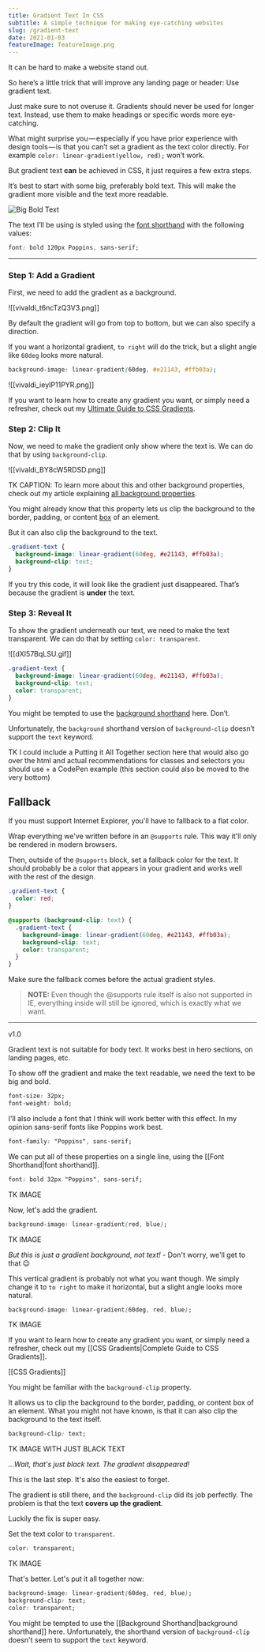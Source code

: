 ```yaml
---
title: Gradient Text In CSS
subtitle: A simple technique for making eye-catching websites
slug: /gradient-text
date: 2021-01-03
featureImage: featureImage.png
---
```


It can be hard to make a website stand out.

So here’s a little trick that will improve any landing page or header: Use gradient text.

Just make sure to not overuse it. Gradients should never be used for longer text. Instead, use them to make headings or specific words more eye-catching.

What might surprise you — especially if you have prior experience with design tools — is that you can’t set a gradient as the text color directly. For example `color: linear-gradient(yellow, red);` won’t work.

But gradient text **can** be achieved in CSS, it just requires a few extra steps.

It’s best to start with some big, preferably bold text. This will make the gradient more visible and the text more readable.

![Big Bold Text](vivaldi_dbcuZxYpz3.png)

The text I’ll be using is styled using the [font shorthand](https://medium.com/swlh/full-text-styling-with-a-single-line-of-css-838e8c666f4d) with the following values:

```css
font: bold 120px Poppins, sans-serif;
```

---

### Step 1: Add a Gradient

First, we need to add the gradient as a background.

![[vivaldi_t6ncTzQ3V3.png]]

By default the gradient will go from top to bottom, but we can also specify a direction.

If you want a horizontal gradient, `to right` will do the trick, but a slight angle like `60deg` looks more natural.

```css
background-image: linear-gradient(60deg, #e21143, #ffb03a);
```

![[vivaldi_ieyIP11PYR.png]]

If you want to learn how to create any gradient you want, or simply need a refresher, check out my [Ultimate Guide to CSS Gradients](https://hadrysmateusz.medium.com/complete-guide-to-css-gradients-f6212760a268).

### Step 2: Clip It

Now, we need to make the gradient only show where the text is. We can do that by using `background-clip`.

![[vivaldi_BY8cW5RDSD.png]]

TK CAPTION: To learn more about this and other background properties, check out my article explaining [all background properties](https://hadrysmateusz.medium.com/learn-all-8-background-css-properties-in-5-minutes-210635e060be).

You might already know that this property lets us clip the background to the border, padding, or content [box](https://developer.mozilla.org/en-US/docs/Learn/CSS/Building_blocks/The_box_model#parts_of_a_box) of an element.

But it can also clip the background to the text.

```css
.gradient-text {
  background-image: linear-gradient(60deg, #e21143, #ffb03a);
  background-clip: text;
}
```

If you try this code, it will look like the gradient just disappeared. That’s because the gradient is **under** the text.

### Step 3: Reveal It

To show the gradient underneath our text, we need to make the text transparent. We can do that by setting `color: transparent`.

![[dXI57BqLSU.gif]]

```css
.gradient-text {
  background-image: linear-gradient(60deg, #e21143, #ffb03a);
  background-clip: text;
  color: transparent;
}
```

You might be tempted to use the [background shorthand](https://medium.com/swlh/the-fastest-way-to-set-css-backgrounds-47e7e5e17bab) here. Don’t.

Unfortunately, the `background` shorthand version of `background-clip` doesn’t support the `text` keyword.

TK I could include a Putting it All Together section here that would also go over the html and actual recommendations for classes and selectors you should use + a CodePen example (this section could also be moved to the very bottom)

## Fallback

If you must support Internet Explorer, you'll have to fallback to a flat color.

Wrap everything we've written before in an `@supports` rule. This way it'll only be rendered in modern browsers.

Then, outside of the `@supports` block, set a fallback color for the text. It should probably be a color that appears in your gradient and works well with the rest of the design.

```css
.gradient-text {
  color: red;
}

@supports (background-clip: text) {
  .gradient-text {
    background-image: linear-gradient(60deg, #e21143, #ffb03a);
    background-clip: text;
    color: transparent;
  }
}
```

Make sure the fallback comes before the actual gradient styles.

> **NOTE:** Even though the @supports rule itself is also not supported in IE, everything inside will still be ignored, which is exactly what we want.

---

v1.0

Gradient text is not suitable for body text. It works best in hero sections, on landing pages, etc.

To show off the gradient and make the text readable, we need the text to be big and bold.

```css
font-size: 32px;
font-weight: bold;
```

I'll also include a font that I think will work better with this effect. In my opinion sans-serif fonts like Poppins work best.

```css
font-family: "Poppins", sans-serif;
```

We can put all of these properties on a single line, using the [[Font Shorthand|font shorthand]].

```css
font: bold 32px "Poppins", sans-serif;
```

TK IMAGE

Now, let's add the gradient.

```css
background-image: linear-gradient(red, blue);
```

TK IMAGE

_But this is just a gradient background, not text!_ - Don't worry, we'll get to that 😉

This vertical gradient is probably not what you want though. We simply change it to `to right` to make it horizontal, but a slight angle looks more natural.

```css
background-image: linear-gradient(60deg, red, blue);
```

TK IMAGE

If you want to learn how to create any gradient you want, or simply need a refresher, check out my [[CSS Gradients|Complete Guide to CSS Gradients]].

[[CSS Gradients]]

You might be familiar with the `background-clip` property.

It allows us to clip the background to the border, padding, or content box of an element. What you might not have known, is that it can also clip the background to the text itself.

```css
background-clip: text;
```

TK IMAGE WITH JUST BLACK TEXT

_...Wait, that's just black text. The gradient disappeared!_

This is the last step. It's also the easiest to forget.

The gradient is still there, and the `background-clip` did its job perfectly. The problem is that the text **covers up the gradient**.

Luckily the fix is super easy.

Set the text color to `transparent`.

```css
color: transparent;
```

TK IMAGE

That's better. Let's put it all together now:

```css
background-image: linear-gradient(60deg, red, blue);
background-clip: text;
color: transparent;
```

You might be tempted to use the [[Background Shorthand|background shorthand]] here. Unfortunately, the shorthand version of `background-clip` doesn't seem to support the `text` keyword.
